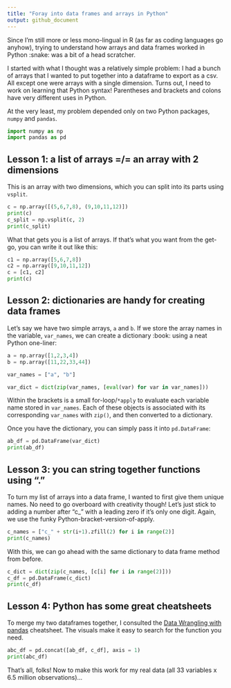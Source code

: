 ```yaml
---
title: "Foray into data frames and arrays in Python"
output: github_document
---
```


Since I'm still more or less mono-lingual in R (as far as coding languages go anyhow), trying to understand how arrays and data frames worked in Python :snake: was a bit of a head scratcher. 

I started with what I thought was a relatively simple problem: I had a bunch of arrays that I wanted to put together into a dataframe to export as a csv. All except one were arrays with a single dimension. Turns out, I need to work on learning that Python syntax! Parentheses and brackets and colons have very different uses in Python.

At the very least, my problem depended only on two Python packages, `numpy` and `pandas`. 

```python
import numpy as np
import pandas as pd
```

## Lesson 1: a list of arrays =/= an array with 2 dimensions

This is an array with two dimensions, which you can split into its parts using `vsplit`.

```python
c = np.array([(5,6,7,8), (9,10,11,12)])
print(c)
c_split = np.vsplit(c, 2)
print(c_split)
```

What that gets you is a list of arrays. If that's what you want from the get-go, you can write it out like this:

```python
c1 = np.array([5,6,7,8])
c2 = np.array([9,10,11,12])
c = [c1, c2]
print(c)
```

## Lesson 2: dictionaries are handy for creating data frames

Let's say we have two simple arrays, `a` and `b`. If we store the array names in the variable, `var_names`, we can create a dictionary :book: using a neat Python one-liner:

```python
a = np.array([1,2,3,4])
b = np.array([11,22,33,44])

var_names = ["a", "b"]

var_dict = dict(zip(var_names, [eval(var) for var in var_names]))
```

Within the brackets is a small for-loop/`*apply` to evaluate each variable name stored in `var_names`. Each of these objects is associated with its corresponding `var_names` with `zip()`, and then converted to a dictionary.

Once you have the dictionary, you can simply pass it into `pd.DataFrame`:

```python
ab_df = pd.DataFrame(var_dict)
print(ab_df)
```

## Lesson 3: you can string together functions using "."

To turn my list of arrays into a data frame, I wanted to first give them unique names. No need to go overboard with creativity though! Let's just stick to adding a number after "c_" with a leading zero if it's only one digit. Again, we use the funky Python-bracket-version-of-apply.

```python
c_names = ["c_" + str(i+1).zfill(2) for i in range(2)]
print(c_names)
```

With this, we can go ahead with the same dictionary to data frame method from before.

```python
c_dict = dict(zip(c_names, [c[i] for i in range(2)]))
c_df = pd.DataFrame(c_dict)
print(c_df)
```

## Lesson 4: Python has some great cheatsheets

To merge my two dataframes together, I consulted the [Data Wrangling with pandas](https://github.com/pandas-dev/pandas/blob/master/doc/cheatsheet/Pandas_Cheat_Sheet.pdf) cheatsheet. The visuals make it easy to search for the function you need.

```python
abc_df = pd.concat([ab_df, c_df], axis = 1)
print(abc_df)
```

That's all, folks!  Now to make this work for my real data (all 33 variables x 6.5 million observations)...
